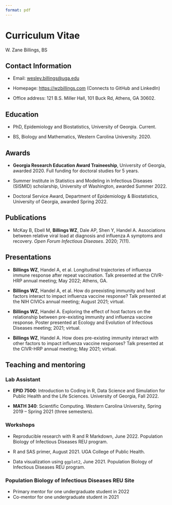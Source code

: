```yaml
---
format: pdf
---
```



# Curriculum Vitae

W. Zane Billings, BS

\hrulefill

## Contact Information

* Email: [wesley.billings@uga.edu](mailto:wesley.billings@uga.edu)

* Homepage: [https://wzbillings.com](https://wzbillings.com) (Connects to
GitHub and LinkedIn)

* Office address: 121 B.S. Miller Hall, 101 Buck Rd, Athens, GA 30602.

## Education

* PhD, Epidemiology and Biostatistics, University of Georgia. Current.

* BS, Biology and Mathematics, Western Carolina University. 2020.

## Awards

* **Georgia Research Education Award Traineeship**, University of Georgia,
awarded 2020. Full funding for doctoral studies for 5 years.

* Summer Institute in Statistics and Modeling in Infectious Diseases (SISMID)
scholarship, University of Washington, awarded Summer 2022.

* Doctoral Service Award, Department of Epidemiology \& Biostatistics,
University of Georgia, awarded Spring 2022.

## Publications

* McKay B, Ebell M, **Billings WZ**, Dale AP, Shen Y, Handel A. Associations
between relative viral load at diagnosis and influenza A symptoms and recovery.
*Open Forum Infectious Diseases*. 2020; 7(11).

## Presentations

* **Billings WZ**, Handel A, et al. Longitudinal trajectories of influenza immune response after repeat vaccination. Talk presented at the CIVR-HRP annual meeting; May 2022; Athens, GA.

* **Billings WZ**, Handel A, et al. How do preexisting immunity and host factors interact to impact influenza vaccine response? Talk presented at the NIH CIVICs annual meeting; August 2021; virtual.

* **Billings WZ**, Handel A. Exploring the effect of host factors on the relationship between pre-existing immunity and influenza vaccine response. Poster presented at Ecology and Evolution of Infectious Diseases meeting; 2021; virtual.

* **Billings WZ**, Handel A. How does pre-existing immunity interact with other factors to impact influenza vaccine responses? Talk presented at the CIVR-HRP annual meeting; May 2021; virtual.

## Teaching and mentoring

### Lab Assistant

* **EPID 7500**: Introduction to Coding in R, Data Science and Simulation for
Public Health and the Life Sciences. University of Georgia, Fall 2022.

* **MATH 340**: Scientific Computing. Western Carolina University, Spring 2019
-- Spring 2021 (three semesters).

### Workshops

* Reproducible research with R and R Markdown, June 2022. Population Biology of Infectious Diseases REU program.

* R and SAS primer, August 2021. UGA College of Public Health.

* Data visualization using `ggplot2`, June 2021. Population Biology of Infectious Diseases REU program.

### Population Biology of Infectious Diseases REU Site

* Primary mentor for one undergraduate student in 2022
* Co-mentor for one undergraduate student in 2021











<!-- END OF FILE -->
